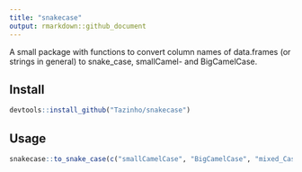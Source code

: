 ```yaml
---
title: "snakecase"
output: rmarkdown::github_document
---
```

A small package with functions to convert column names of data.frames (or strings
in general) to snake_case, smallCamel- and BigCamelCase.

## Install

```r
devtools::install_github("Tazinho/snakecase")
```

## Usage

```r
snakecase::to_snake_case(c("smallCamelCase", "BigCamelCase", "mixed_Case", "BIGGY BIGGY BIGGY", NA))
```

